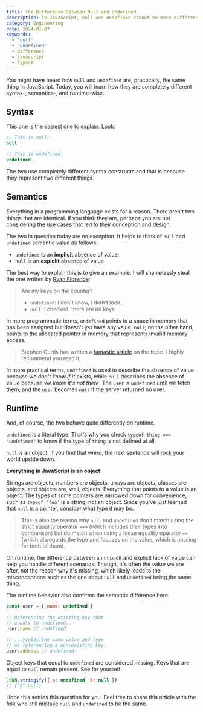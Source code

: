 ```yaml
---
title: The Difference Between Null and Undefined
description: In JavaScript, null and undefined cannot be more different. Here's why.
category: Engineering
date: 2024-01-07
keywords:
  - 'null'
  - 'undefined'
  - difference
  - javascript
  - typeof
---
```


You might have heard how `null` and `undefined` are, practically, the same thing in JavaScript. Today, you will learn how they are completely different syntax-, semantics-, and runtime-wise.

## Syntax

This one is the easiest one to explain. Look:

```js
// This is null:
null

// This is undefined:
undefined
```

The two use completely different syntax constructs and that is because they represent two different things.

## Semantics

Everything in a programming language exists for a reason. There aren't two things that are identical. If you think they are, perhaps you are not considering the use cases that led to their conception and design.

The two in question today are no exception. It helps to think of `null` and `undefined` semantic value as follows:

- `undefined` is an **implicit** absence of value;
- `null` is an **expiclit** absence of value.

The best way to explain this is to give an example. I will shamelessly steal the one written by [Ryan Florence](https://twitter.com/ryanflorence/status/1685390417448284160):

> Are my keys on the counter?
>
> - `undefined`: I don't know, I didn't look.
> - `null`: I checked, there are no keys.

In more programmatic terms, `undefined` points to a space in memory that has been assigned but doesn't yet have any value. `null`, on the other hand, points to the allocated pointer in memory that represents invalid memory access.

> Stephen Curtis has written a [fantastic article](https://medium.com/@stephenthecurt/a-brief-history-of-null-and-undefined-in-javascript-c283caab662e) on the topic. I highly recommend you read it.

In more practical terms, `undefined` is used to describe the absence of value because we _don't know if it exists_, while `null` describes the absence of value because _we know it's not there_. The `user` is `undefined` until we fetch them, and the `user` becomes `null` if the server returned no user.

## Runtime

And, of course, the two behave quite differently on runtime.

`undefined` is a literal type. That's why you check `typeof thing === 'undefined'` to know if the type of `thing` is not defined at all.

`null` is an object. If you find that wierd, the next sentence will rock your world upside down.

**Everything in JavaScript is an object.**

Strings are objects, numbers are objects, arrays are objects, classes are objects, and objects are, well, objects. Everything that points to a value is an object. The types of some pointers are narrowed down for convenience, such as `typeof 'foo'` is a string, not an object. Since you've just learned that `null` is a pointer, consider what type it may be.

> This is also the reason why `null` and `undefined` don't match using the strict equality operator `===` (which includes their types into comparison) but do match when using a loose equality operator `==` (which disregards the type and focuses on the value, which is missing for both of them).

On runtime, the difference between an implicit and explicit lack of value can help you handle different scenarios. Though, it's often the value we are after, not the reason why it's missing, which likely leads to the misconceptions such as the one about `null` and `undefined` being the same thing.

The runtime behavior also confirms the semantic difference here.

```js
const user = { name: undefined }

// Referencing the existing key that
// equals to undefined...
user.name // undefined

// ...yields the same value and type
// as referencing a non-existing key.
user.address // undefined
```

Object keys that equal to `undefined` are considered missing. Keys that are equal to `null` remain present. See for yourself:

```js
JSON.stringify({ a: undefined, b: null })
// {"b":null}
```

Hope this settles this question for you. Feel free to share this article with the folk who still mistake `null` and `undefined` to be the same.
